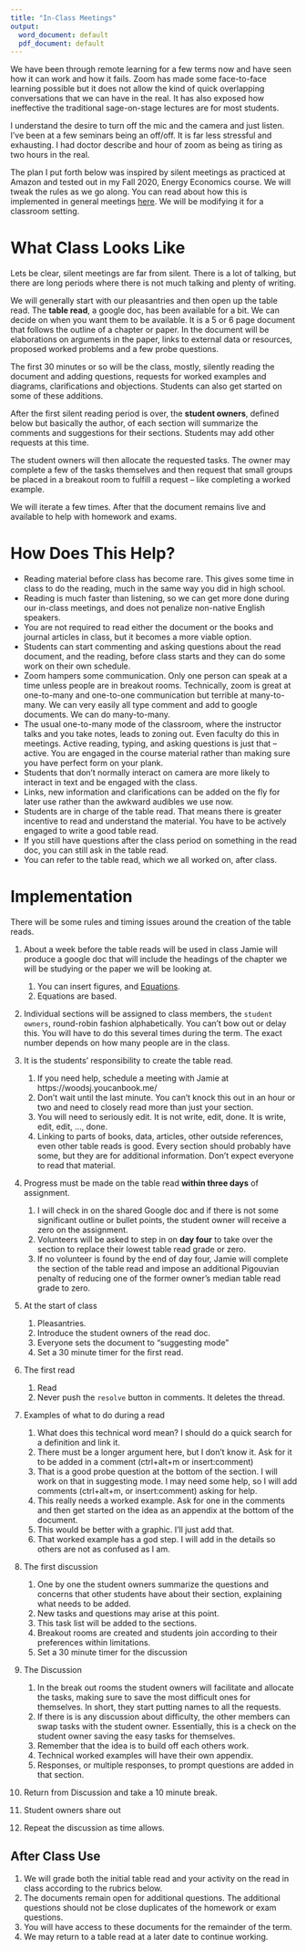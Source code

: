 ```yaml
---
title: "In-Class Meetings"
output:
  word_document: default
  pdf_document: default
---
```


We have been through remote learning for a few terms now and have seen how it can work and how it fails.  Zoom has made some face-to-face learning possible but it does not allow the kind of quick overlapping conversations that we can have in the real.  It has also exposed how ineffective the traditional sage-on-stage lectures are for most students.

I understand the desire to turn off the mic and the camera and just listen.  I've been at a few seminars being an off/off.  It is far less stressful and exhausting.  I had doctor describe and hour of zoom as being as tiring as two hours in the real.

The plan I put forth below was inspired by silent meetings as practiced at Amazon and tested out in my Fall 2020, Energy Economics course. We will tweak the rules as we go along.  You can read about how this is implemented in general meetings [here](https://medium.com/swlh/the-silent-meeting-manifesto-v1-189e9e3487eb).  We will be modifying it for a classroom setting.

# What Class Looks Like

Lets be clear, silent meetings are far from silent.  There is a lot of talking, but there are long periods where there is not much talking and plenty of writing.

We will generally start with our pleasantries and then open up the table read.  The **table read**, a google doc, has been available for a bit. We can decide on when you want them to be available.  It is a 5 or 6 page document that follows the outline of a chapter or paper.  In the document will be elaborations on arguments in the paper, links to external data or resources, proposed worked problems and a few probe questions.

The first 30 minutes or so will be the class, mostly, silently reading the document and adding questions, requests for worked examples and diagrams, clarifications and objections. Students can also get started on some of these additions.

After the first silent reading period is over, the **student owners**, defined below but basically the author, of each section will summarize the comments and suggestions for their sections.  Students may add other requests at this time.

The student owners will then allocate the requested tasks.  The owner may complete a few of the tasks themselves and then request that  small groups be placed in a breakout room to fulfill a request -- like completing a worked example.

We will iterate a few times.  After that the document remains live and available to help with homework and exams.

# How Does This Help?

+ Reading material before class has become rare.  This gives some time in class to do the reading, much in the same way you did in high school. 
+ Reading is much faster than listening, so we can get more done during our in-class meetings, and does not penalize non-native English speakers.
+ You are not required to read either the document or the books and journal articles in class, but it becomes a more viable option.
+ Students can start commenting and asking questions about the read document, and the reading, before class starts and they can do some work on their own schedule.
+ Zoom hampers some communication.  Only one person can speak at a time unless people are in breakout rooms.  Technically, zoom is great at one-to-many and one-to-one communication but terrible at many-to-many.  We can very easily all type comment and add to google documents.  We can do many-to-many.
+ The usual one-to-many mode of the classroom, where the instructor talks and you take notes, leads to zoning out. Even faculty do this in meetings.  Active reading, typing, and asking questions is just that -- active.  You are engaged in the course material rather than making sure you have perfect form on your plank.
+ Students that don't normally interact on camera are more likely to interact in text and be engaged with the class.
+ Links, new information and clarifications can be added on the fly for later use rather than the awkward audibles we use now.
+ Students are in charge of the table read.  That means there is greater incentive to read and understand the material.  You have to be actively engaged to write a good table read.
+ If you still have questions after the class period on something in the read doc, you can still ask in the table read.
+ You can refer to the table read, which we all worked on, after class.
 
# Implementation

There will be some rules and timing issues around the creation of the table reads.

1. About a week before the table reads will be used in class Jamie will produce a google doc that will include the headings of the chapter we will be studying or the paper we will be looking at.
    1. You can insert figures, and [Equations](https://www.howtogeek.com/436537/how-to-use-the-equation-editor-in-google-docs/).
    1.   Equations are \LaTeX based.

1. Individual sections will be assigned to class members, the `student owners`, round-robin fashion alphabetically. You can't bow out or delay this.  You will have to do this several times during the term.  The exact number depends on how many people are in the class.

1.  It is the students' responsibility to create the table read. 
    1. If you need help, schedule a meeting with Jamie at https://woodsj.youcanbook.me/
    1. Don't wait until the last minute. You can't knock this out in an hour or two and need to closely read more than just your section.
    1.  You will need to seriously edit.  It is not write, edit, done.  It is write, edit, edit, ..., done.
    1.  Linking to parts of books, data, articles, other outside references, even other table reads is good.  Every section should probably have some, but they are for additional information.  Don't expect everyone to read that material.

1.  Progress must be made on the table read **within three days** of assignment.
    1. I will check in on the shared Google doc and if there is not some significant outline or bullet points, the student owner will receive a zero on the assignment.
    1. Volunteers will be asked to step in on **day four** to take over the section to replace their lowest table read grade or zero.
    1. If no volunteer is found by the end of day four, Jamie will complete the section of the table read and impose an additional Pigouvian penalty of reducing one of the former owner's median table read grade to zero.

1.  At the start of class    
    1. Pleasantries.
    1. Introduce the student owners of the read doc.
    1. Everyone sets the document to "suggesting mode"
    1. Set a 30 minute timer for the first read.

1. The first read 
    1.  Read
    1. Never push the `resolve` button in comments.  It deletes the thread.

1. Examples of what to do during a read
    1.  What does this technical word mean?  I should do a quick search for a definition and link it.
    1.  There must be a longer argument here, but I don't know it.  Ask for it to be added in a comment (ctrl+alt+m or insert:comment)
    1.  That is a good probe question at the bottom of the section.  I will work on that in suggesting mode.  I may need some help, so I will add comments (ctrl+alt+m, or insert:comment) asking for help.
    1.  This really needs a worked example.  Ask for one in the comments and then get started on the idea as an appendix at the bottom of the document.
    1.  This would be better with a graphic.  I'll just add that.
    1.  That worked example has a god step.  I will add in the details so others are not as confused as I am.


1.  The first discussion 
    1. One by one the student owners summarize the questions and concerns that other students have about their section, explaining what needs to be added.
    1. New tasks and questions may arise at this point.
    1. This task list will be added to the sections.
    1. Breakout rooms are created and students join according to their preferences within limitations.
    1. Set a 30 minute timer for the discussion

1.  The Discussion
    1.  In the break out rooms the student owners will facilitate and allocate the tasks, making sure to save the most difficult ones for themselves. In short, they start putting names to all the requests.
    1. If there is is any discussion about difficulty, the other members can swap tasks with the student owner.  Essentially, this is a check on the student owner saving the easy tasks for themselves.
    1.  Remember that the idea is to build off each others work.
    1.  Technical worked examples will have their own appendix.
    1.  Responses, or multiple responses, to prompt questions are added in that section.


1. Return from Discussion and take a 10 minute break.

1. Student owners share out

1. Repeat the discussion as time allows.

## After Class Use

1. We will grade both the initial table read and your activity on the read in class according to the rubrics below.
1. The documents remain open for additional questions. The additional questions should not be close duplicates of the homework or exam questions.
1. You will have access to these documents for the remainder of the term.
1. We may return to a table read at a later date to continue working.
    



